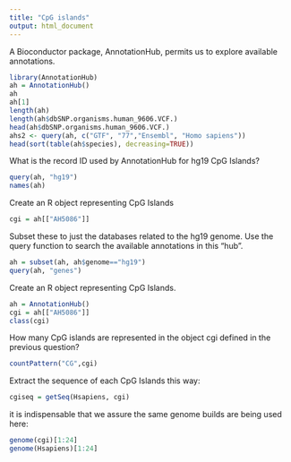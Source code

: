 ```yaml
---
title: "CpG islands"
output: html_document
---
```


A Bioconductor package, AnnotationHub, permits us to explore available annotations.

```r
library(AnnotationHub)
ah = AnnotationHub()
ah 
ah[1]
length(ah)
length(ah$dbSNP.organisms.human_9606.VCF.)
head(ah$dbSNP.organisms.human_9606.VCF.)
ahs2 <- query(ah, c("GTF", "77","Ensembl", "Homo sapiens"))
head(sort(table(ah$species), decreasing=TRUE))
```

What is the record ID used by AnnotationHub for hg19 CpG Islands?

```r
query(ah, "hg19")
names(ah)

```

Create an R object representing CpG Islands

```r
cgi = ah[["AH5086"]]
```

Subset these to just the databases related to the hg19 genome. Use the query function to search the available annotations in this "hub".

```r
ah = subset(ah, ah$genome=="hg19")
query(ah, "genes")
```

Create an R object representing CpG Islands.

```r
ah = AnnotationHub()
cgi = ah[["AH5086"]]
class(cgi)
```

How many CpG islands are represented in the object cgi defined in the previous question?

```r
countPattern("CG",cgi)
```

Extract the sequence of each CpG Islands this way:

```r
cgiseq = getSeq(Hsapiens, cgi)
```

it is indispensable that we assure the same genome builds are being used here:
```r
genome(cgi)[1:24]
genome(Hsapiens)[1:24]
```
